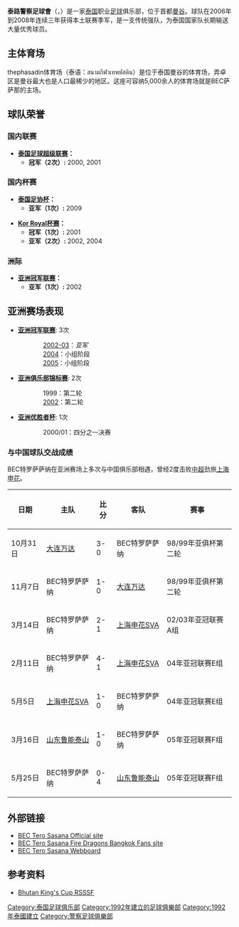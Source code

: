 {{noteTA
|G1 = 足球
}}
{{Football club infobox
| clubname   = 泰路警察
| image      = 
| fullname   = 泰路警察足球會
| nickname   = ''火龙''<br />''Jao Boon Tum''<br />''BEC''
| founded    = 1992年
| ground     = [[BEC特罗萨萨那弄卓体育场|BEC特罗萨萨那弄卓体育场]]
| capacity   = 5,132
| chairman   = Brian Marcar
| manager    = Christophe Larrouilh
| league     = [[泰國甲組足球聯賽|泰國甲組足球聯賽]]
| season     = 2020–21
| position   = 泰甲，第 11 位
| pattern_la1=|pattern_b1=|pattern_ra1=|leftarm1=FFFFFF|body1=DD0000|rightarm1=FFFFFF| shorts1=FFFFFF|socks1=DD0000
| pattern_la2=|pattern_b2=_thinwhitesides|pattern_ra2=|leftarm2=0066FF|body2=0066FF|rightarm2=0066FF| shorts2=FFFFFF|socks2=000066
}}

'''泰路警察足球會'''（{{lang-th|สโมสรฟุตบอลโปลิศ เทโร}}，{{lang-en|Police Tero Football Club}}）是一家[[泰国|泰国]]职业[[足球|足球]]俱乐部，位于首都[[曼谷|曼谷]]。球队在2006年到2008年连续三年获得本土联赛季军，是一支传统强队，为泰国国家队长期输送大量优秀球员。

== 主体育场 ==
thephasadin体育场（泰语：สนามกีฬาเทพหัสดิน）是位于泰国曼谷的体育场，弄卓区是曼谷最大也是人口最稀少的地区。这座可容纳5,000余人的体育场就是BEC萨萨那的主场。

== 球队荣誉 ==
=== 国内联赛 ===
* '''[[泰国足球超级联赛|泰国足球超级联赛]]：'''
** '''冠军（2次）:''' 2000, 2001

=== 国内杯赛 ===
* '''[[泰国足协杯|泰国足协杯]]：'''
** '''亚军（1次）:''' 2009

* '''[[Kor_Royal杯赛|Kor Royal杯赛]]：'''
** '''冠军（1次）:''' 2001
** '''亚军（2次）:''' 2002, 2004

=== 洲际 ===
* '''[[亚洲冠军联赛|亚洲冠军联赛]]：'''
** '''亚军（1次）:''' 2002

== 亚洲赛场表现 ==
* '''[[亚洲冠军联赛|亚洲冠军联赛]]''': 3次
::[[2002年至2003年亚洲冠军联赛|2002-03]]：''亚军''
::[[2004年亚洲冠军联赛|2004]]：小组阶段
::[[2005年亚洲冠军联赛|2005]]：小组阶段
* '''[[亚洲俱乐部锦标赛|亚洲俱乐部锦标赛]]''': 2次
::1999：第二轮
::[[2001/02赛季亚洲俱乐部锦标赛|2002]]：第二轮
* '''[[亚洲优胜者杯|亚洲优胜者杯]]''': 1次
::2000/01：四分之一决赛

=== 与中国球队交战成绩 ===
BEC特罗萨萨纳在亚洲赛场上多次与中国俱乐部相遇，曾经2度击败[[中超|中超]]劲旅[[上海申花|上海申花]]。

{| class="wikitable" style="text-align: center;"
! 日期
! 主队
! 比分
! 客队
! 赛事
|-
| 10月31日
| [[大连万达|大连万达]]
| 3-0
| BEC特罗萨萨纳
| 98/99年亚俱杯第二轮
|-
| 11月7日
| BEC特罗萨萨纳
| 1-0
| [[大连万达|大连万达]]
| 98/99年亚俱杯第二轮
|-
| 3月14日
| BEC特罗萨萨纳
| 2-1
| [[上海申花|上海申花SVA]]
| 02/03年亚冠联赛A组
|-
| 2月11日
| BEC特罗萨萨纳
| 4-1
| [[上海申花|上海申花SVA]]
| 04年亚冠联赛E组
|-
| 5月5日
| [[上海申花|上海申花SVA]]
| 1-0
| BEC特罗萨萨纳
| 04年亚冠联赛E组
|-
| 3月16日
| [[山东鲁能泰山|山东鲁能泰山]]
| 1-0
| BEC特罗萨萨纳
| 05年亚冠联赛F组
|-
| 5月25日
| BEC特罗萨萨纳
| 0-4
| [[山东鲁能泰山|山东鲁能泰山]]
| 05年亚冠联赛F组
|}

== 外部链接 ==
*[https://web.archive.org/web/20130502005322/http://becterosasana.in.th/ BEC Tero Sasana Official site]
*[http://www.becterofc.com BEC Tero Sasana Fire Dragons Bangkok Fans site]
*[https://web.archive.org/web/20090228003028/http://www.becterofc.com/webboard/index.php BEC Tero Sasana Webboard]

== 参考资料 ==
*[http://www.rsssf.com/tablesb/bhutanking04.html Bhutan King's Cup RSSSF] {{Wayback|url=http://www.rsssf.com/tablesb/bhutanking04.html |date=20160304030441 }}

[[Category:泰国足球俱乐部|Category:泰国足球俱乐部]]
[[Category:1992年建立的足球俱樂部|Category:1992年建立的足球俱樂部]]
[[Category:1992年泰國建立|Category:1992年泰國建立]]
[[Category:警察足球俱樂部|Category:警察足球俱樂部]]